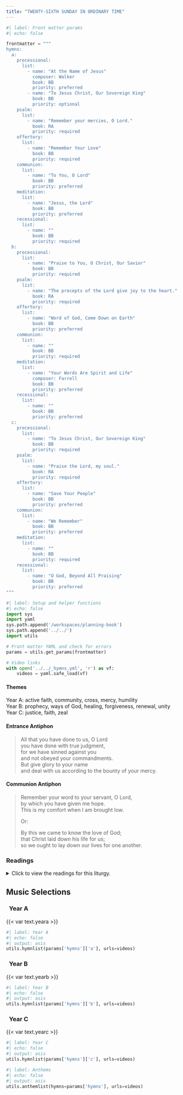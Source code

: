 ```yaml
---
title: "TWENTY-SIXTH SUNDAY IN ORDINARY TIME"
---
```


```python
#| label: Front matter params
#| echo: false

frontmatter = """
hymns:
  a:
    processional:
      list:
        - name: "At the Name of Jesus"
          composer: Walker
          book: BB
          priority: preferred
        - name: "To Jesus Christ, Our Sovereign King"
          book: BB
          priority: optional
    psalm:
      list:
        - name: "Remember your mercies, O Lord."
          book: RA
          priority: required
    offertory:
      list:
        - name: "Remember Your Love"
          book: BB
          priority: required
    communion:
      list:
        - name: "To You, O Lord"
          book: BB
          priority: preferred
    meditation:
      list:
        - name: "Jesus, the Lord"
          book: BB
          priority: preferred
    recessional:
      list:
        - name: ""
          book: BB
          priority: required
  b:
    processional:
      list:
        - name: "Praise to You, O Christ, Our Savior"
          book: BB
          priority: required
    psalm:
      list:
        - name: "The precepts of the Lord give joy to the heart."
          book: RA
          priority: required
    offertory:
      list:
        - name: "Word of God, Come Down on Earth"
          book: BB
          priority: preferred
    communion:
      list:
        - name: ""
          book: BB
          priority: required
    meditation:
      list:
        - name: "Your Words Are Spirit and Life"
          composer: Farrell
          book: BB
          priority: preferred
    recessional:
      list:
        - name: ""
          book: BB
          priority: preferred
  c:
    processional:
      list:
        - name: "To Jesus Christ, Our Sovereign King"
          book: BB
          priority: required
    psalm:
      list:
        - name: "Praise the Lord, my soul."
          book: RA
          priority: required
    offertory:
      list:
        - name: "Save Your People"
          book: BB
          priority: preferred
    communion:
      list:
        - name: "We Remember"
          book: BB
          priority: preferred
    meditation:
      list:
        - name: ""
          book: BB
          priority: required
    recessional:
      list:
        - name: "O God, Beyond All Praising"
          book: BB
          priority: preferred
"""
```

```python
#| label: Setup and helper functions
#| echo: false
import sys
import yaml
sys.path.append('/workspaces/planning-book')
sys.path.append('../../')
import utils

# Front matter YAML and check for errors
params = utils.get_params(frontmatter)

# Video links
with open('../../_hymns.yml', 'r') as vf:
    videos = yaml.safe_load(vf)
```

:::  {.red}
#### **Themes**
:::

[Year A:]{.red} active faith, community, cross, mercy, humility  
[Year B:]{.red} prophecy, ways of God, healing, forgiveness, renewal,
unity  
[Year C:]{.red} justice, faith, zeal  

:::  {.red}
#### **Entrance Antiphon**
:::

> All that you have done to us, O Lord  
> you have done with true judgment,  
> for we have sinned against you  
> and not obeyed your commandments.  
> But give glory to your name  
> and deal with us according to the bounty of your mercy.  

:::  {.red}
#### **Communion Antiphon**
:::

> Remember your word to your servant, O Lord,  
> by which you have given me hope.  
> This is my comfort when I am brought low.  
>
> [Or:]{.red}  
>
> By this we came to know the love of God;  
> that Christ laid down his life for us;  
> so we ought to lay down our lives for one another.  

:::: {.content-visible when-format="html"}
::: {.red}
### Readings
:::

<details>
  <summary>Click to view the readings for this liturgy.</summary>

::: {.red}
### &nbsp; Year A

#### First Reading [Ezekiel 18:25-28]{style="float:right" .small}
:::

Thus says the LORD:  
You say, "The LORD's way is not fair!"  
Hear now, house of Israel:  
Is it my way that is unfair, or rather, are not your ways unfair?  
When someone virtuous turns away from virtue to commit iniquity, and dies,  
it is because of the iniquity he committed that he must die.  
But if he turns from the wickedness he has committed,  
and does what is right and just,  
he shall preserve his life;  
since he has turned away from all the sins that he has committed,  
he shall surely live, he shall not die.  

***

::: {.red}
#### Responsorial Psalm [Psalm 25:4-5, 6-7, 8-9]{style="float:right" .small}
:::

**[℟.]{.red}** **Remember your mercies, O Lord.**  

Your ways, O LORD, make known to me;  
teach me your paths,  
guide me in your truth and teach me,  
for you are God my savior. **[℟.]{.red}**  

Remember that your compassion, O LORD,  
and your love are from of old.  
The sins of my youth and my frailties remember not;  
in your kindness remember me,  
because of your goodness, O LORD. **[℟.]{.red}**  

Good and upright is the LORD;  
thus he shows sinners the way.  
He guides the humble to justice,   
and teaches the humble his way. **[℟.]{.red}**  

***

::: {.red}
#### Second Reading [Philippians 2:1-11 or 2:1-5]{style="float:right" .small}
:::

Brothers and sisters:  
If there is any encouragement in Christ,  
any solace in love,  
any participation in the Spirit,  
any compassion and mercy,  
complete my joy by being of the same mind, with the same love,  
united in heart, thinking one thing.  
Do nothing out of selfishness or out of vainglory;  
rather, humbly regard others as more important than yourselves,  
each looking out not for his own interests,  
but also for those of others.  

Have in you the same attitude  
that is also in Christ Jesus,  
Who, though he was in the form of God,  
did not regard equality with God  
something to be grasped.  
Rather, he emptied himself,  
taking the form of a slave,  
coming in human likeness;  
and found human in appearance,  
he humbled himself,  
becoming obedient to the point of death,  
even death on a cross.  
Because of this, God greatly exalted him  
and bestowed on him the name  
which is above every name,  
that at the name of Jesus  
every knee should bend,  
of those in heaven and on earth and under the earth,  
and every tongue confess that  
Jesus Christ is Lord,  
to the glory of God the Father.  

[Or:]{.red}  

Brothers and sisters:  
If there is any encouragement in Christ,  
any solace in love,  
any participation in the Spirit,  
any compassion and mercy,  
complete my joy by being of the same mind, with the same love,  
united in heart, thinking one thing.  
Do nothing out of selfishness or out of vainglory;  
rather, humbly regard others as more important than yourselves,  
each looking out not for his own interests,  
but also for those of others.  

Have in you the same attitude  
that is also in Christ Jesus.  

***

::: {.red}
#### Gospel Acclamation [John 10:27]{style="float:right" .small}
:::

**[℟.]{.red}** **Alleluia, alleluia.**  
My sheep hear my voice, says the Lord;  
I know them, and they follow me. **[℟.]{.red}**  

***

::: {.red}
#### Gospel [Matthew 21:28-32]{style="float:right" .small}
:::

Jesus said to the chief priests and elders of the people:  
"What is your opinion?  
A man had two sons.  
He came to the first and said,  
'Son, go out and work in the vineyard today.'  
He said in reply, 'I will not,'  
but afterwards changed his mind and went.  
The man came to the other son and gave the same order.  
He said in reply, 'Yes, sir, 'but did not go.  
Which of the two did his father's will?"  
They answered, "The first."  
Jesus said to them, "Amen, I say to you,  
tax collectors and prostitutes  
are entering the kingdom of God before you.  
When John came to you in the way of righteousness,  
you did not believe him;  
but tax collectors and prostitutes did.  
Yet even when you saw that,  
you did not later change your minds and believe him."  

::: {.centered}
{{< var symbols.cross >}} &nbsp; {{< var symbols.cross >}} &nbsp; {{< var symbols.cross >}}
:::

::: {.red}
### &nbsp; Year B

#### First Reading [Numbers 11:25-29]{style="float:right" .small}
:::

The LORD came down in the cloud and spoke to Moses.  
Taking some of the spirit that was on Moses,  
the LORD bestowed it on the seventy elders;  
and as the spirit came to rest on them, they prophesied.  

Now two men, one named Eldad and the other Medad,  
were not in the gathering but had been left in the camp.  
They too had been on the list, but had not gone out to the tent;  
yet the spirit came to rest on them also,  
and they prophesied in the camp.  
So, when a young man quickly told Moses,  
"Eldad and Medad are prophesying in the camp,"  
Joshua, son of Nun, who from his youth had been Moses' aide, said,  
"Moses, my lord, stop them."  
But Moses answered him,  
"Are you jealous for my sake?  
Would that all the people of the LORD were prophets!  
Would that the LORD might bestow his spirit on them all!"  

***

::: {.red}
#### Responsorial Psalm [Psalm 19:8, 10, 12-13, 14]{style="float:right" .small}
:::

**[℟.]{.red}** **The precepts of the Lord give joy to the heart.**  

The law of the LORD is perfect,  
refreshing the soul;  
the decree of the LORD is trustworthy,  
giving wisdom to the simple. **[℟.]{.red}**  

The fear of the LORD is pure,  
enduring forever;  
the ordinances of the LORD are true,  
all of them just. **[℟.]{.red}**  

Though your servant is careful of them,  
very diligent in keeping them,  
yet who can detect failings?  
Cleanse me from my unknown faults! **[℟.]{.red}**  

From wanton sin especially, restrain your servant;  
let it not rule over me.  
Then shall I be blameless and innocent  
of serious sin. **[℟.]{.red}**  

***

::: {.red}
#### Second Reading [James 5:1-6]{style="float:right" .small}
:::

Come now, you rich, weep and wail over your impending miseries.  
Your wealth has rotted away, your clothes have become moth-eaten,  
your gold and silver have corroded,  
and that corrosion will be a testimony against you;  
it will devour your flesh like a fire.  
You have stored up treasure for the last days.  
Behold, the wages you withheld from the workers  
who harvested your fields are crying aloud;  
and the cries of the harvesters  
have reached the ears of the Lord of hosts.  
You have lived on earth in luxury and pleasure;  
you have fattened your hearts for the day of slaughter.  
You have condemned;  
you have murdered the righteous one;  
he offers you no resistance.  

***

::: {.red}
#### Gospel Acclamation [Cf. John 17:17b, 17a]{style="float:right" .small}
:::

**[℟.]{.red}** **Alleluia, alleluia.**  
Your word, O Lord, is truth;  
consecrate us in the truth. **[℟.]{.red}**  

***

::: {.red}
#### Gospel [Mark 9:38-43, 45, 47-48]{style="float:right" .small}
:::

At that time, John said to Jesus,  
"Teacher, we saw someone driving out demons in your name,  
and we tried to prevent him because he does not follow us."  
Jesus replied, "Do not prevent him.  
There is no one who performs a mighty deed in my name  
who can at the same time speak ill of me.  
For whoever is not against us is for us.  
Anyone who gives you a cup of water to drink  
because you belong to Christ,  
amen, I say to you, will surely not lose his reward.  

"Whoever causes one of these little ones who believe in me to sin,  
it would be better for him if a great millstone  
were put around his neck  
and he were thrown into the sea.  
If your hand causes you to sin, cut it off.  
It is better for you to enter into life maimed  
than with two hands to go into Gehenna,  
into the unquenchable fire.  
And if your foot causes you to sin, cut it off.  
It is better for you to enter into life crippled  
than with two feet to be thrown into Gehenna.  
And if your eye causes you to sin, pluck it out.  
Better for you to enter into the kingdom of God with one eye  
than with two eyes to be thrown into Gehenna,  
where 'their worm does not die, and the fire is not quenched.'"  

::: {.centered}
{{< var symbols.cross >}} &nbsp; {{< var symbols.cross >}} &nbsp; {{< var symbols.cross >}}
:::

::: {.red}
### &nbsp; Year C

#### First Reading [Amos 6:1a, 4-7]{style="float:right" .small}
:::

Thus says the LORD the God of hosts:  
Woe to the complacent in Zion!  
Lying upon beds of ivory,  
stretched comfortably on their couches,  
they eat lambs taken from the flock,  
and calves from the stall!  
Improvising to the music of the harp,  
like David, they devise their own accompaniment.  
They drink wine from bowls  
and anoint themselves with the best oils;  
yet they are not made ill by the collapse of Joseph!  
Therefore, now they shall be the first to go into exile,  
and their wanton revelry shall be done away with.  

***

::: {.red}
#### Responsorial Psalm [Psalm 146:7, 8-9, 9-10]{style="float:right" .small}
:::

**[℟.]{.red}** **Praise the Lord, my soul!**  
[Or:]{.red}  
**[℟.]{.red}** **Alleluia.**  

Blessed is he who keeps faith forever,  
secures justice for the oppressed,  
gives food to the hungry.  
The LORD sets captives free. **[℟.]{.red}**  

The LORD gives sight to the blind;  
the LORD raises up those who were bowed down.  
The LORD loves the just;  
the LORD protects strangers. **[℟.]{.red}**  

The fatherless and the widow he sustains,  
but the way of the wicked he thwarts.  
The LORD shall reign forever;  
your God, O Zion, through all generations. Alleluia. **[℟.]{.red}**  

***

::: {.red}
#### Second Reading [1 Timothy 6:11-16]{style="float:right" .small}
:::

But you, man of God, pursue righteousness,  
devotion, faith, love, patience, and gentleness.  
Compete well for the faith.  
Lay hold of eternal life, to which you were called  
when you made the noble confession in the presence of many witnesses.  
I charge you before God, who gives life to all things,  
and before Christ Jesus,  
who gave testimony under Pontius Pilate for the noble confession,  
to keep the commandment without stain or reproach  
until the appearance of our Lord Jesus Christ  
that the blessed and only ruler  
will make manifest at the proper time,  
the King of kings and Lord of lords,  
who alone has immortality, who dwells in unapproachable light,  
and whom no human being has seen or can see.  
To him be honor and eternal power. Amen.  

***

::: {.red}
#### Gospel Acclamation [Cf. 2 Corinthians 8:9]{style="float:right" .small}
:::

**[℟.]{.red}** **Alleluia, alleluia.**  
Though our Lord Jesus Christ was rich, he became poor,  
so that by his poverty you might become rich. **[℟.]{.red}**  

***

::: {.red}
#### Gospel [Luke 16:19-31]{style="float:right" .small}
:::

Jesus said to the Pharisees:  
"There was a rich man who dressed in purple garments and fine linen  
and dined sumptuously each day.  
And lying at his door was a poor man named Lazarus, covered with sores,  
who would gladly have eaten his fill of the scraps  
that fell from the rich man's table.  
Dogs even used to come and lick his sores.  
When the poor man died,  
he was carried away by angels to the bosom of Abraham.  
The rich man also died and was buried,  
and from the netherworld, where he was in torment,  
he raised his eyes and saw Abraham far off  
and Lazarus at his side.  
And he cried out, 'Father Abraham, have pity on me.  
Send Lazarus to dip the tip of his finger in water and cool my tongue,  
for I am suffering torment in these flames.'  
Abraham replied,  
'My child, remember that you received  
what was good during your lifetime  
while Lazarus likewise received what was bad;  
but now he is comforted here, whereas you are tormented.  
Moreover, between us and you a great chasm is established  
to prevent anyone from crossing who might wish to go  
from our side to yours or from your side to ours.'  
He said, 'Then I beg you, father,  
send him to my father's house, for I have five brothers,  
so that he may warn them,  
lest they too come to this place of torment.'  
But Abraham replied, 'They have Moses and the prophets.  
Let them listen to them.'  
He said, 'Oh no, father Abraham,  
but if someone from the dead goes to them, they will repent.'  
Then Abraham said, 'If they will not listen to Moses and the prophets,  
neither will they be persuaded if someone should rise from the dead.'"  

::: {.centered}
{{< var symbols.cross >}} &nbsp; {{< var symbols.cross >}} &nbsp; {{< var symbols.cross >}}
:::

</details>
::::

::: {.red}
## Music Selections
:::

::: {.titlered}
### &nbsp; Year A
:::
{{< var text.yeara >}}

```python
#| label: Year A
#| echo: false
#| output: asis
utils.hymnlist(params['hymns']['a'], urls=videos)
```

::: {.titlered}
### &nbsp; Year B
:::
{{< var text.yearb >}}

```python
#| label: Year B
#| echo: false
#| output: asis
utils.hymnlist(params['hymns']['b'], urls=videos)
```

::: {.titlered}
### &nbsp; Year C
:::
{{< var text.yearc >}}

```python
#| label: Year C
#| echo: false
#| output: asis
utils.hymnlist(params['hymns']['c'], urls=videos)
```


```python
#| label: Anthems
#| echo: false
#| output: asis
utils.anthemlist(hymns=params['hymns'], urls=videos)
```
